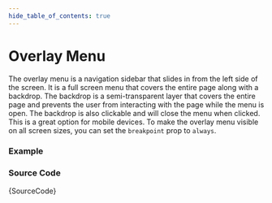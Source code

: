 ```yaml
---
hide_table_of_contents: true
---
```



# Overlay Menu

The overlay menu is a navigation sidebar that slides in from the left side of the screen. It is a full screen menu that covers the entire page along with a backdrop. The backdrop is a semi-transparent layer that covers the entire page and prevents the user from interacting with the page while the menu is open. The backdrop is also clickable and will close the menu when clicked. This is a great option for mobile devices. To make the overlay menu visible on all screen sizes, you can set the `breakpoint` prop to `always`.

### Example

<IframeWindow url='http://localhost:3000/menu-examples/vertical-menu/vertical-nav/overlay' />

### Source Code

<TsToJsCodeSnippet>{SourceCode}</TsToJsCodeSnippet>
